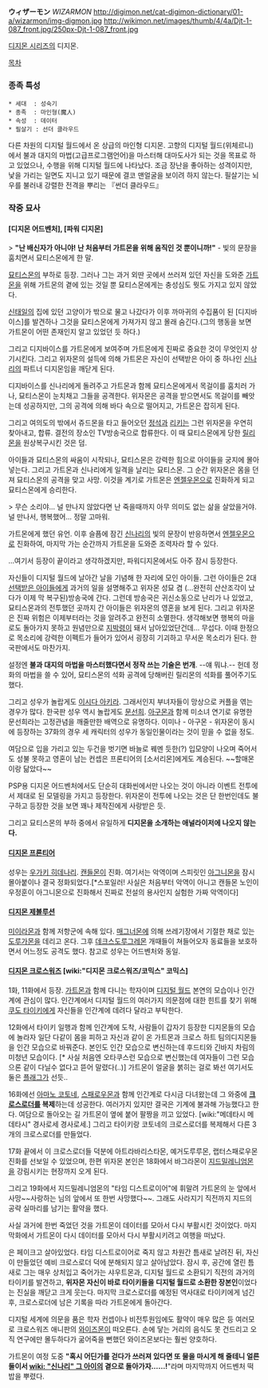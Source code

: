 '''ウィザーモン''' ''WIZARMON''
http://digimon.net/cat-digimon-dictionary/01-a/wizarmon/img-digmon.jpg http://wikimon.net/images/thumb/4/4a/Djt-1-087_front.jpg/250px-Djt-1-087_front.jpg

[[디지몬 시리즈]]의 디지몬.

[[목차]]

=== 종족 특성 ===
 * 세대  : 성숙기
 * 종족  : 마인형(魔人)
 * 속성  : 데이터
 * 필살기 : 선더 클라우드

다른 차원의 디지털 월드에서 온 상급의 마인형 디지몬. 고향의 디지털 월드(위체르니)에서 불과 대지의 마법(고급프로그램언어)을 마스터해 대마도사가 되는 것을 목표로 하고 있었으나, 수행을 위해 디지털 월드에 나타났다. 조금 장난을 좋아하는 성격이지만, 낯을 가리는 일면도 지니고 있기 때문에 결코 맨얼굴을 보이려 하지 않는다. 필살기는 뇌우를 불러내 강렬한 전격을 뿌리는 『썬더 클라우드』

=== 작중 묘사 ===
==== [디지몬 어드벤처], [파워 디지몬] ====

> '''"난 배신자가 아니야! 난 처음부터 가트몬을 위해 움직인 것 뿐이니까!"''' - 빛의 문장을 훔치면서 묘티스몬에게 한 말.

[[묘티스몬]]의 부하로 등장. 그러나 그는 과거 외딴 곳에서 쓰러져 있던 자신을 도와준 [[가트몬]]을 위해 가트몬의 곁에 있는 것일 뿐 묘티스몬에게는 충성심도 뭣도 가지고 있지 않았다.

[[신태일]]의 집에 있던 고양이가 밖으로 물고 나갔다가 이후 까마귀의 수집품이 된 [디지바이스]를 발견하나 그것을 묘티스몬에게 가져가지 않고 몰래 숨긴다.(그의 행동을 보면 가트몬이 어떤 존재인지 알고 있었던 듯 하다.)

그리고 디지바이스를 가트몬에게 보여주며 가트몬에게 진짜로 중요한 것이 무엇인지 상기시킨다. 그리고 위자몬의 설득에 의해 가트몬은 자신이 선택받은 아이 중 하나인 [[신나리]]의 파트너 디지몬임을 깨닫게 된다.

디지바이스를 신나리에게 돌려주고 가트몬과 함께 묘티스몬에게서 목걸이를 훔치러 가나, 묘티스몬이 눈치채고 그들을 공격한다. 위자몬은 공격을 받으면서도 목걸이를 빼앗는데 성공하지만, 그의 공격에 의해 바다 속으로 떨어지고, 가트몬은 잡히게 된다.

그리고 여의도의 밖에서 쥬드몬을 타고 들어오던 [[정석]]과 [[리키]]는 그런 위자몬을 우연히 찾아내고, 합류. 결전의 장소인 TV방송국으로 합류한다. 이 때 묘티스몬에게 당한 [[릴리몬]]을 원상복구시킨 것은 덤.

아이들과 묘티스몬의 싸움이 시작되나, 묘티스몬은 강력한 힘으로 아이들을 궁지에 몰아넣는다. 그리고 가트몬과 신나리에게 일격을 날리는 묘티스몬. 그 순간 위자몬은 몸을 던져 묘티스몬의 공격을 맞고 사망. 이것을 계기로 가트몬은 [[엔젤우몬]]으로 진화하게 되고 묘티스몬에게 승리한다.

> 무슨 소리야... 널 만나지 않았다면 난 죽을때까지 아무 의미도 없는 삶을 살았을거야. 널 만나서, 행복했어... 정말 고마워.

가트몬에게 했던 유언. 이후 슬픔에 잠긴 [[신나리]]의 빛의 문장이 반응하면서 [[엔젤우몬]]으로 진화하여, 마지막 가는 순간까지 가트몬을 도와준 조력자라 할 수 있다.

...여기서 등장이 끝이라고 생각하겠지만, 파워디지몬에서도 아주 잠시 등장한다.

자신들이 디지털 월드에 날아간 날을 기념해 한 자리에 모인 아이들. 그런 아이들은 2대 [[선택받은 아이들]]에게 과거의 일을 설명해주고 위자몬 성묘 겸 (...완전히 산산조각이 났다가 이제 막 복구된)방송국에 간다. 그런데 방송국은 귀신소동으로 난리가 나 있었고, 묘티스몬과의 전투했던 곳까지 간 아이들은 위자몬의 영혼을 보게 된다. 그리고 위자몬은 진짜 위험은 이제부터라는 것을 알려주고 완전히 소멸한다. 생각해보면 행복의 마을로도 돌아가지 못하고 원념만으로 [[지박령]]이 돼서 남아있었단건데... 무섭다. 이때 한정으로 목소리에 강력한 이펙트가 들어가 있어서 굉장히 기괴하고 무서운 목소리가 된다. 한국판에서도 마찬가지.

설정엔 '''불과 대지의 마법을 마스터했다면서 정작 쓰는 기술은 번개'''. --얘 뭐냐.-- 헌데 정화의 마법을 쓸 수 있어, 묘티스몬의 석화 공격에 당해버린 릴리몬의 석화를 풀어주기도 했다.

그리고 성우가 놀랍게도 [[이시다 아키라]]. 그래서인지 부녀자들이 망상으로 커플을 엮는 경우가 많다. 한국판 성우 역시 놀랍게도 [[문선희]]. [[아구몬]]과 함께 미소녀 연기로 유명한 문선희라는 고정관념을 깨줄만한 배역으로 유명하다. 이미나 - 아구몬 - 위자몬이 동시에 등장하는 37화의 경우 세 캐릭터의 성우가 동일인물이라는 것이 믿을 수 없을 정도.

여담으로 입을 가리고 있는 두건을 벗기면 바늘로 꿰멘 듯한(?) 입모양이 나오며 죽어서도 성불 못하고 영혼이 남는 컨셉은 프론티어의 [소서리몬]에게도 계승된다. ~~할매몬이랑 닮았다~~ 

PSP용 디지몬 어드벤처에서도 단순히 대화씬에서만 나오는 것이 아니라 이벤트 전투에서 제대로 된 모델링을 가지고 등장한다. 위자몬이 전투에 나오는 것은 단 한번인데도 불구하고 등장한 것을 보면 꽤나 제작진에게 사랑받은 듯.

그리고 묘티스몬의 부하 중에서 유일하게 '''디지몬을 소개하는 애널라이저에 나오지 않는다.'''
==== [[디지몬 프론티어]] ====
성우는 [[우가키 히데나리]]. [[캔들몬]]이 진화. 여기서는 악역이며 스피릿인 [[아그니몬]]을 잠시 몰아붙이나 결국 정화되었다.[*스포일러!  사실은 처음부터 악역이 아니고 캔들몬 노인이 우정훈이 아그니몬으로 진화해서 진짜로 전설의 용사인지 실험한 가짜 악역이다]

==== [[디지몬 제볼루션]] ====
[[미이라몬]]과 함께 저항군에 속해 있다. [[매그너몬]]에 의해 쓰레기장에서 기절한 채로 있는 [[도루가몬]]을 데리고 온다. 그후 [[데크스도루그레몬]] 개때들이 쳐들어오자 동료들을 보호하면서 어느정도 공격도 했다. 참고로 성우는 어드벤처와 동일.

==== [[디지몬 크로스워즈]] [wiki:"디지몬 크로스워즈/코믹스" 코믹스] ====
1화, 11화에서 등장. [[가트몬]]과 함께 다니는 학자이며 [[디지털 월드]] 본연의 모습이나 인간계에 관심이 많다. 인간계에서 디지털 월드의 여러가지 의문점에 대한 힌트를 찾기 위해 [[쿠도 타이키]]에게 자신들을 인간계에 데려다 달라고 부탁한다.

12화에서 타이키 일행과 함께 인간계에 도착, 사람들이 갑자기 등장한 디지몬들의 모습에 놀라자 일단 다같이 몸을 피하고 자신과 같이 온 가트몬과 크로스 하트 팀의디지몬들을 인간 모습으로 바꿔준다. 본인도 인간 모습으로 변신하는데 후드티와 긴바지 차림의 미청년 모습이다. [* 사실 처음엔 오타쿠스런 모습으로 변신했는데 여자들이 그런 모습으론 같이 다닐수 없다고 뜯어 말렸다(..)] 가트몬이 얼굴을 붉히는 걸로 봐선 여기서도 둘은 [[플래그]]가 선듯..

16화에선 [[아마노 코토네]], [[스패로우몬]]과 함께 인간계로 다시금 다녀왔는데 그 와중에 '''[[크로스로더]]를 복제'''하는데 성공한다. 여러가지 있지만 결국은 기계에 불과해 가능했다고 한다. 여담으로 돌아오는 길 가트몬이 옆에 붙어 팔짱을 끼고 있었다. [wiki:"메데타시 메데타시" 경사로세 경사로세.] 그리고 타이키랑 코토네의 크로스로더를 복제해서 다른 3개의 크로스로더를 만들었다.

17화 끝에서 이 크로스로더들 덕분에 아트라바리스타몬, 예거도루루몬, 랩터스패로우몬 진화를 선보일 수 있었으며, 한편 위자몬 본인은 18화에서 바그라몬이 [[지드밀레니엄몬]]을 강림시키는 현장까지 오게 된다.

그리고 19화에서 지드밀레니엄몬의 "타임 디스트로이어"에 휘말려 가트몬의 눈 앞에서 사망~~사랑하는 님의 앞에서 또 한번 사망했다~~. 그래도 사라지기 직전까지 지드의 공략 실마리를 남기는 활약을 했다.

사실 과거에 한번 죽었던 것을 가트몬이 데이터를 모아서 다시 부활시킨 것이었다. 마지막화에서 가트몬이 다시 데이터를 모아서 다시 부활시키려고 여행을 떠났다.

은 페이크고 살아있었다. 타임 디스트로이어로 죽지 않고 차원간 틈새로 날려진 뒤, 자신이 만들었던 예비 크로스로더 덕에 분해되지 않고 살아남았다. 잠시 후, 공간에 열린 틈새로 그는 매우 상처입고 죽어가는 샤우트몬과, 디지털 월드로 소환되기 직전의 과거의 타이키를 발견하고, '''위자몬 자신이 바로 타이키들을 디지털 월드로 소환한 장본인'''이었다는 진실을 깨닫고 크게 웃는다. 마지막 크로스로더를 예정된 역사대로 타이키에게 넘긴 후, 크로스로더에 남은 기록을 따라 가트몬에게 돌아간다.

디지털 세계에 의문을 품은 학자 컨셉이나 비전투원임에도 활약이 매우 많은 등 여러모로 크로스워즈 애니판의 [[와이즈몬]]이 떠오른다. 손에 닿는 거리의 음식도 못 건드리고 오직 연구에만 몰두하다가 굶어죽을 뻔했던 와이즈몬보다는 훨씬 양호하다.

가트몬이 여정 도중 '''"혹시 어딘가를 걷다가 쓰러져 있다면 또 물을 마시게 해 줄테니 얼른 둘이서 [[wiki: "신나리" 그 아이]]의 곁으로 돌아가자……!'''"라며 마지막까지 어드벤처 떡밥을 뿌렸다.




